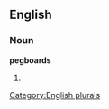 
==English==

===Noun===
'''pegboards'''

# {{plural of|[[pegboard]]}}

[[Category:English plurals]]